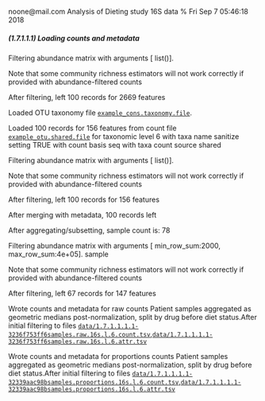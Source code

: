 noone@mail.com
Analysis of Dieting study 16S data
% Fri Sep  7 05:46:18 2018



##### \(1.7.1.1.1\) Loading counts and metadata



Filtering abundance matrix with arguments [ list()]. 


Note that some community richness estimators will not work correctly 
               if provided with abundance-filtered counts


After filtering, left 100 records for 2669 features


Loaded OTU taxonomy file [`example_cons.taxonomy.file`](example_cons.taxonomy.file).


Loaded 100 records for 156 features from count file [`example_otu.shared.file`](example_otu.shared.file) for taxonomic level 6 
                       with taxa name sanitize setting TRUE with count basis seq with taxa count source shared


Filtering abundance matrix with arguments [ list()]. 


Note that some community richness estimators will not work correctly 
               if provided with abundance-filtered counts


After filtering, left 100 records for 156 features


After merging with metadata, 100 records left


After aggregating/subsetting, sample count is: 78


Filtering abundance matrix with arguments [ min_row_sum:2000, max_row_sum:4e+05]. sample


Note that some community richness estimators will not work correctly 
               if provided with abundance-filtered counts


After filtering, left 67 records for 147 features


Wrote counts and metadata for raw counts Patient samples aggregated as geometric medians post-normalization, split by drug before diet status.After initial filtering to files [`data/1.7.1.1.1.1-3236f753ff6samples.raw.16s.l.6.count.tsv`](data/1.7.1.1.1.1-3236f753ff6samples.raw.16s.l.6.count.tsv),[`data/1.7.1.1.1.1-3236f753ff6samples.raw.16s.l.6.attr.tsv`](data/1.7.1.1.1.1-3236f753ff6samples.raw.16s.l.6.attr.tsv)


Wrote counts and metadata for proportions counts Patient samples aggregated as geometric medians post-normalization, split by drug before diet status.After initial filtering to files [`data/1.7.1.1.1.1-32339aac98bsamples.proportions.16s.l.6.count.tsv`](data/1.7.1.1.1.1-32339aac98bsamples.proportions.16s.l.6.count.tsv),[`data/1.7.1.1.1.1-32339aac98bsamples.proportions.16s.l.6.attr.tsv`](data/1.7.1.1.1.1-32339aac98bsamples.proportions.16s.l.6.attr.tsv)
